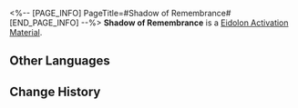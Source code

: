 <%-- [PAGE_INFO]
PageTitle=#Shadow of Remembrance#
[END_PAGE_INFO] --%>
{{Item Infobox
|id          = 18007
|image       = Item Shadow of Remembrance.png{{subst:void|<!--$UPLOAD:<<SpriteOutput/ItemFigures/18007.png>-<Item Shadow of Remembrance.png>-<Item Icons>>-->}}
|type        = Eidolon Activation Material
|invCategory = 
|rarity      = 5
|effect      = 
|description = Material for raising Trailblazer: Remembrance's Eidolon Level.
|source1     = [[Trailblaze Mission Rewards]]
|source2     = [[Tidal Bounty]]
|source3     = [[As I've Written]]
}}
{{Description|Eidolon Projections generated when you tread on the Path of Remembrance. One of the countless existing possibilities.}}
'''Shadow of Remembrance''' is a [[Eidolon Activation Material]].

==Other Languages==
{{Other Languages
|en   = Shadow of Remembrance
|zhs  = 「记忆」之影
|zht  = 「記憶」之影
|ja   = 「記憶」の影
|ko   = 「기억」의 그림자
|es   = Sombra de la Reminiscencia
|fr   = Ombre du Souvenir
|ru   = Тень Памяти
|th   = Shadow of Remembrance
|vi   = Ảo Ảnh Ký Ức
|de   = Schatten des Gedenkens
|id   = Shadow of Remembrance
|pt   = Sombra da Recordação
}}

==Change History==
{{Change History|3.0}}